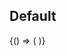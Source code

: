 
<Meta title="Expenses/ExpenseForm" component={ExpenseForm} />

## Default

<Canvas>
  <Story name="Default">
    {() => (
      <ExpenseForm
        collective={{ currency: 'USD' }}
        loggedInAccount={loggedInUser}
        canEditPayoutMethod
        payoutProfiles={[
          {
            id: '1',
            name: 'Frank Zappa',
            type: 'INDIVIDUAL',
            slug: 'zappa',
            imageUrl: 'https://images-staging.opencollective.com/betree/34c2aa0/avatar.png',
          },
          {
            id: '2',
            name: 'Open Collective Inc',
            slug: 'opencollective',
            type: 'ORGANIZATION',
            imageUrl: 'https://images-staging.opencollective.com/opencollective/8c4448e/logo/256.png',
          },
        ]}
        expense={{
          id: '1',
          type: 'RECEIPT',
          description: 'Food for the team retreat',
          items: [
            {
              id: '1',
              url: 'https://loremflickr.com/120/120/invoice?lock=1',
              description: 'Fancy restaurant',
              amount: 17500,
              incurredAt: '2020-01-01',
            },
            {
              id: '2',
              url: 'https://loremflickr.com/120/120/invoice?lock=2',
              description: 'Potatoes & cheese for the non-vegan raclette',
              amount: 3000,
              incurredAt: '2020-01-01',
            },
          ],
        }}
        onSubmit={console.log}
      />
    )}
  </Story>
</Canvas>
